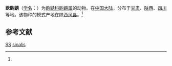 {{Speciesbox
| name = 欧鼩鼱
| status = DD | status_system = iucn3.1
| status_ref = <ref name=iucn>{{IUCN2010| version=2010.2 | assessors = Smith, A.T. & Johnston, C.H. | year = 2008 | id = 20389 |  title = Sorex sinalis |downloaded = 2010-8-31}}</ref>
| image = 
| genus = Sorex
| species = sinalis
| authority = (Thomas, 1912)<ref name='id103'>{{cite web| url =http://www.bioinfo.cn/db05/BjdwSpecies.php?action=view&id=103| title =欧鼩鼱| work =《中国动物物种编目数据库》| publisher =中国科学院微生物研究所| author =中国科学院动物研究所| accessdate =2009-03-27| deadurl =yes| archiveurl =https://web.archive.org/web/20160305064229/http://www.bioinfo.cn/db05/BjdwSpecies.php?action=view&id=103| archivedate =2016-03-05}}</ref>
}}

'''欧鼩鼱'''（[[学名|学名]]：{{lang|la|''Sorex sinalis''}}）为[[鼩鼱科|鼩鼱科]][[鼩鼱属|鼩鼱属]]的动物。在[[中国大陆|中国大陆]]，分布于[[甘肃|甘肃]]、[[陕西|陕西]]、[[四川|四川]]等地。该物种的模式产地在陕西[[风县|风县]]。<ref name='id103'/>

== 参考文献 ==
{{reflist}}
{{Wikispecies|Sorex sinalis}}
{{Taxonbar|from=Q1769999}}

[[Category:IUCN红色名录数据缺乏物种|SS]]
[[Category:鼩鼱属|sinalis]]


{{mammal-stub}}